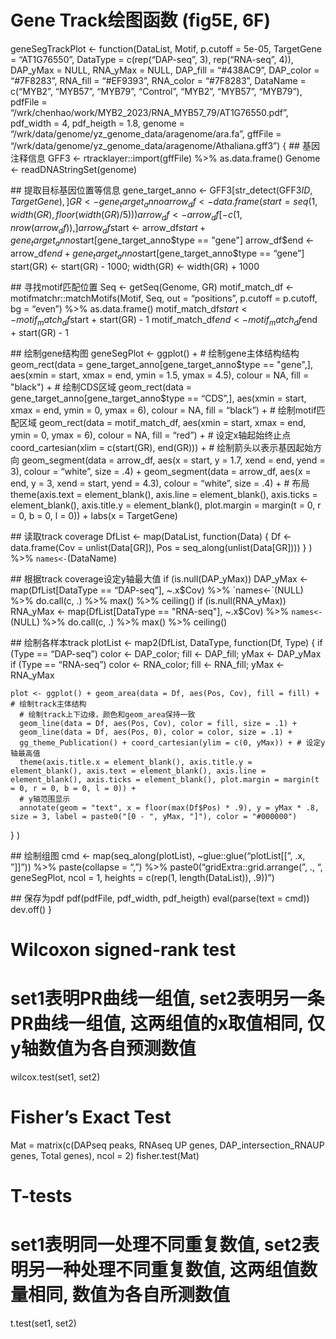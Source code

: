 # Gene Track绘图函数 (fig5E, 6F)
geneSegTrackPlot <- function(DataList, Motif, p.cutoff = 5e-05, TargetGene = "AT1G76550", DataType = c(rep("DAP-seq", 3), rep("RNA-seq", 4)), DAP_yMax = NULL, RNA_yMax = NULL, DAP_fill = "#438AC9", DAP_color = "#7F8283", RNA_fill = "#EF9393", RNA_color = "#7F8283", DataName = c("MYB2", "MYB57", "MYB79", "Control", "MYB2", "MYB57", "MYB79"), pdfFile = "/wrk/chenhao/work/MYB2_2023/RNA_MYB57_79/AT1G76550.pdf", pdf_width = 4, pdf_heigth = 1.8, genome = "/wrk/data/genome/yz_genome_data/aragenome/ara.fa", gffFile = "/wrk/data/genome/yz_genome_data/aragenome/Athaliana.gff3") {
  ## 基因注释信息
  GFF3 <- rtracklayer::import(gffFile) %>% as.data.frame()
  Genome <- readDNAStringSet(genome)
  
  ## 提取目标基因位置等信息
  gene_target_anno <- GFF3[str_detect(GFF3$ID, TargetGene),]
  GR <- gene_target_anno %>% filter(type == "gene") %>% makeGRangesFromDataFrame(keep.extra.columns = F, ignore.strand = T, seqinfo = NULL, seqnames.field = "seqnames", start.field = "start", end.field = "end")
  arrow_df <- data.frame(start = seq(1, width(GR), floor(width(GR) / 5))) %>% mutate(end = start + 59)
  arrow_df <- arrow_df[-c(1, nrow(arrow_df)),]
  arrow_df$start <- arrow_df$start + gene_target_anno$start[gene_target_anno$type == "gene"]
  arrow_df$end <- arrow_df$end + gene_target_anno$start[gene_target_anno$type == "gene"]
  start(GR) <- start(GR) - 1000; width(GR) <- width(GR) + 1000
  
  ## 寻找motif匹配位置
  Seq <- getSeq(Genome, GR)
  motif_match_df <- motifmatchr::matchMotifs(Motif, Seq, out = "positions", p.cutoff = p.cutoff, bg = "even") %>% as.data.frame()
  motif_match_df$start <- motif_match_df$start + start(GR) - 1
  motif_match_df$end <- motif_match_df$end + start(GR) - 1
  
  ## 绘制gene结构图
  geneSegPlot <- ggplot() + 
    # 绘制gene主体结构结构
    geom_rect(data = gene_target_anno[gene_target_anno$type == "gene",], aes(xmin = start, xmax = end, ymin = 1.5, ymax = 4.5), colour = NA, fill = "black") + 
    # 绘制CDS区域
    geom_rect(data = gene_target_anno[gene_target_anno$type == "CDS",], aes(xmin = start, xmax = end, ymin = 0, ymax = 6), colour = NA, fill = "black") + 
    # 绘制motif匹配区域
    geom_rect(data = motif_match_df, aes(xmin = start, xmax = end, ymin = 0, ymax = 6), colour = NA, fill = "red") + 
    # 设定x轴起始终止点
    coord_cartesian(xlim = c(start(GR), end(GR))) + 
    # 绘制箭头以表示基因起始方向
    geom_segment(data = arrow_df, aes(x = start, y = 1.7, xend = end, yend = 3), colour = "white", size = .4) + 
    geom_segment(data = arrow_df, aes(x = end, y = 3, xend = start, yend = 4.3), colour = "white", size = .4) + 
    # 布局
    theme(axis.text = element_blank(), axis.line = element_blank(), axis.ticks = element_blank(), axis.title.y = element_blank(), plot.margin = margin(t = 0, r = 0, b = 0, l = 0)) + 
    labs(x = TargetGene)
  
  ## 读取track coverage
  DfList <- map(DataList, function(Data) {
    Df <- data.frame(Cov = unlist(Data[GR]), Pos = seq_along(unlist(Data[GR])))
  } ) %>% `names<-`(DataName)
  
  ## 根据track coverage设定y轴最大值
  if (is.null(DAP_yMax)) DAP_yMax <- map(DfList[DataType == "DAP-seq"], ~.x$Cov) %>% `names<-`(NULL) %>% do.call(c, .) %>% max() %>% ceiling()
  if (is.null(RNA_yMax)) RNA_yMax <- map(DfList[DataType == "RNA-seq"], ~.x$Cov) %>% `names<-`(NULL) %>% do.call(c, .) %>% max() %>% ceiling()
  
  ## 绘制各样本track
  plotList <- map2(DfList, DataType, function(Df, Type) {
    if (Type == "DAP-seq") color <- DAP_color; fill <- DAP_fill; yMax <- DAP_yMax
    if (Type == "RNA-seq") color <- RNA_color; fill <- RNA_fill; yMax <- RNA_yMax
    
    plot <- ggplot() + geom_area(data = Df, aes(Pos, Cov), fill = fill) + # 绘制track主体结构
      # 绘制track上下边缘，颜色和geom_area保持一致
      geom_line(data = Df, aes(Pos, Cov), color = fill, size = .1) + 
      geom_line(data = Df, aes(Pos, 0), color = color, size = .1) + 
      gg_theme_Publication() + coord_cartesian(ylim = c(0, yMax)) + # 设定y轴最高值
      theme(axis.title.x = element_blank(), axis.title.y = element_blank(), axis.text = element_blank(), axis.line = element_blank(), axis.ticks = element_blank(), plot.margin = margin(t = 0, r = 0, b = 0, l = 0)) + 
      # y轴范围显示
      annotate(geom = "text", x = floor(max(Df$Pos) * .9), y = yMax * .8, size = 3, label = paste0("[0 - ", yMax, "]"), color = "#000000")
  } )
  
  ## 绘制组图
  cmd <- map(seq_along(plotList), ~glue::glue("plotList[[", .x, "]]")) %>% paste(collapse = ", ") %>% paste0("gridExtra::grid.arrange(", ., ", geneSegPlot, ncol = 1, heights = c(rep(1, length(DataList)), .9))")
  
  ## 保存为pdf
  pdf(pdfFile, pdf_width, pdf_heigth)
  eval(parse(text = cmd))
  dev.off()
}

# Wilcoxon signed-rank test
# set1表明PR曲线一组值, set2表明另一条PR曲线一组值, 这两组值的x取值相同, 仅y轴数值为各自预测数值
wilcox.test(set1, set2)

# Fisher’s Exact Test
Mat = matrix(c(DAPseq peaks, RNAseq UP genes, DAP_intersection_RNAUP genes, Total genes), ncol = 2)
fisher.test(Mat)

# T-tests
# set1表明同一处理不同重复数值, set2表明另一种处理不同重复数值, 这两组值数量相同, 数值为各自所测数值
t.test(set1, set2)
